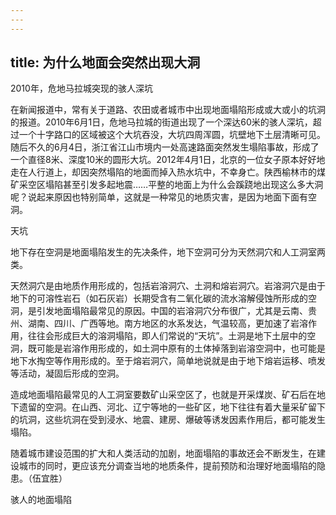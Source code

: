 ```yaml
---
---
---
```

title: 为什么地面会突然出现大洞
---




2010年，危地马拉城突现的骇人深坑



在新闻报道中，常有关于道路、农田或者城市中出现地面塌陷形成或大或小的坑洞的报道。2010年6月1日，危地马拉城的街道出现了一个深达60米的骇人深坑，超过一个十字路口的区域被这个大坑吞没，大坑四周浑圆，坑壁地下土层清晰可见。随后不久的6月4日，浙江省江山市境内一处高速路面突然发生塌陷事故，形成了一个直径8米、深度10米的圆形大坑。2012年4月1日，北京的一位女子原本好好地走在人行道上，却因突然塌陷的地面而掉入热水坑中，不幸身亡。陕西榆林市的煤矿采空区塌陷甚至引发多起地震……平整的地面上为什么会蹊跷地出现这么多大洞呢？说起来原因也特别简单，这就是一种常见的地质灾害，是因为地面下面有空洞。

天坑



地下存在空洞是地面塌陷发生的先决条件，地下空洞可分为天然洞穴和人工洞室两类。

天然洞穴是由地质作用形成的，包括岩溶洞穴、土洞和熔岩洞穴。岩溶洞穴是由于地下的可溶性岩石（如石灰岩）长期受含有二氧化碳的流水溶解侵蚀所形成的空洞，是引发地面塌陷最常见的原因。中国的岩溶洞穴分布很广，尤其是云南、贵州、湖南、四川、广西等地。南方地区的水系发达，气温较高，更加速了岩溶作用，往往会形成巨大的溶洞塌陷，即人们常说的“天坑”。土洞是地下土层中的空洞，既可能是岩溶作用形成的，如土洞中原有的土体掉落到岩溶空洞中，也可能是地下水掏空等作用形成的。至于熔岩洞穴，简单地说就是由于地下熔岩运移、喷发等活动，凝固后形成的空洞。

造成地面塌陷最常见的人工洞室要数矿山采空区了，也就是开采煤炭、矿石后在地下遗留的空洞。在山西、河北、辽宁等地的一些矿区，地下往往有着大量采矿留下的坑洞，这些坑洞在受到浸水、地震、建房、爆破等诱发因素作用后，都可能发生塌陷。

随着城市建设范围的扩大和人类活动的加剧，地面塌陷的事故还会不断发生，在建设城市的同时，更应该充分调查当地的地质条件，提前预防和治理好地面塌陷的隐患。（伍宜胜）

骇人的地面塌陷